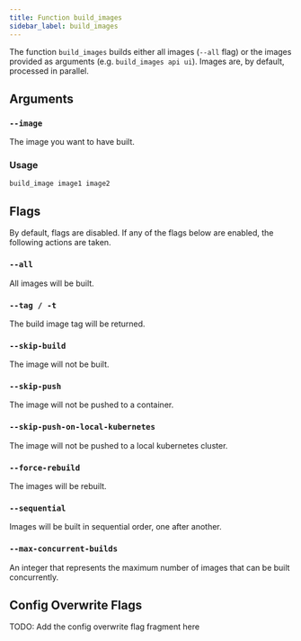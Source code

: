 ```yaml
---
title: Function build_images
sidebar_label: build_images
---
```


The function `build_images` builds either all images (`--all` flag) or the images provided as arguments (e.g. `build_images api ui`). Images are, by default, processed in parallel.

## Arguments

### `--image`

The image you want to have built.

### Usage

```
build_image image1 image2

```

## Flags

By default, flags are disabled. If any of the flags below are enabled, the following actions are taken.

### `--all`

All images will be built.

### `--tag / -t`

The build image tag will be returned.

### `--skip-build`

The image will not be built.

### `--skip-push`

The image will not be pushed to a container.

### `--skip-push-on-local-kubernetes`

The image will not be pushed to a local kubernetes cluster.

### `--force-rebuild`

The images will be rebuilt.

### `--sequential`

Images will be built in sequential order, one after another.

### `--max-concurrent-builds`

An integer that represents the maximum number of images that can be built concurrently.

## Config Overwrite Flags

TODO: Add the config overwrite flag fragment here
